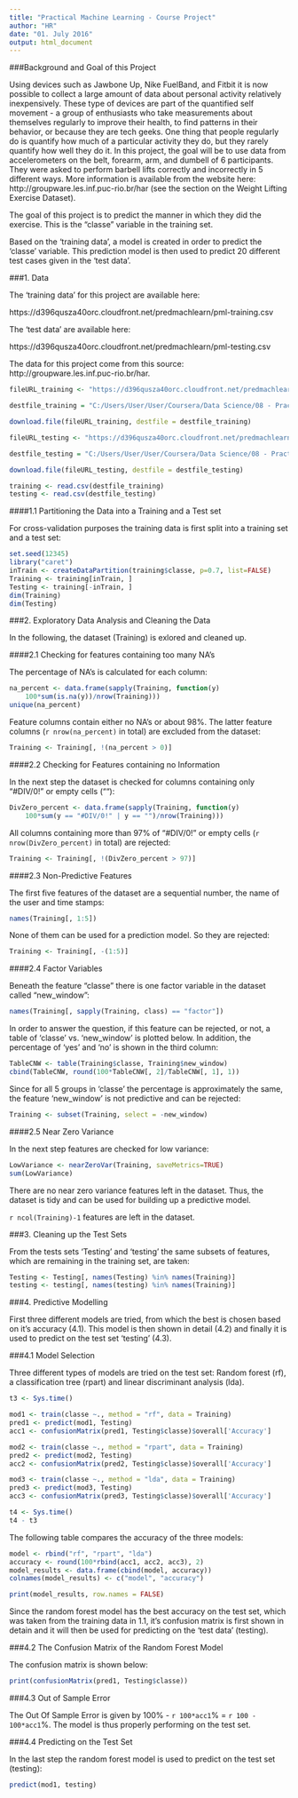 ```yaml
---
title: "Practical Machine Learning - Course Project"
author: "HR"
date: "01. July 2016"
output: html_document
---
```

  
  
###Background and Goal of this Project
  
Using devices such as Jawbone Up, Nike FuelBand, and Fitbit it is now possible to collect a large amount of data about personal activity relatively inexpensively. These type of devices are part of the quantified self movement - a group of enthusiasts who take measurements about themselves regularly to improve their health, to find patterns in their behavior, or because they are tech geeks. One thing that people regularly do is quantify how much of a particular activity they do, but they rarely quantify how well they do it. In this project, the goal will be to use data from accelerometers on the belt, forearm, arm, and dumbell of 6 participants. They were asked to perform barbell lifts correctly and incorrectly in 5 different ways. More information is available from the website here: http://groupware.les.inf.puc-rio.br/har (see the section on the Weight Lifting Exercise Dataset).
  
The goal of this project is to predict the manner in which they did the exercise. This is the "classe" variable in the training set.
  
Based on the 'training data', a model is created in order to predict the 'classe' variable. This prediction model is then used to predict 20 different test cases given in the 'test data'.
  
  
###1. Data
  
The 'training data' for this project are available here:
  
https://d396qusza40orc.cloudfront.net/predmachlearn/pml-training.csv
  
The 'test data' are available here:
  
https://d396qusza40orc.cloudfront.net/predmachlearn/pml-testing.csv
  
The data for this project come from this source: http://groupware.les.inf.puc-rio.br/har. 
  
```r
fileURL_training <- "https://d396qusza40orc.cloudfront.net/predmachlearn/pml-training.csv"

destfile_training = "C:/Users/User/User/Coursera/Data Science/08 - Practical Machine Learning/Assignment1/pml-training.csv"

download.file(fileURL_training, destfile = destfile_training)

fileURL_testing <- "https://d396qusza40orc.cloudfront.net/predmachlearn/pml-testing.csv"

destfile_testing = "C:/Users/User/User/Coursera/Data Science/08 - Practical Machine Learning/Assignment1/pml-testing.csv"

download.file(fileURL_testing, destfile = destfile_testing)

training <- read.csv(destfile_training)
testing <- read.csv(destfile_testing)
```
  
  
####1.1 Partitioning the Data into a Training and a Test set
  
For cross-validation purposes the training data is first split into a training set and a test set:
  
```r
set.seed(12345)
library("caret")
inTrain <- createDataPartition(training$classe, p=0.7, list=FALSE)
Training <- training[inTrain, ]
Testing <- training[-inTrain, ]
dim(Training)
dim(Testing)
``` 
  
  
###2. Exploratory Data Analysis and Cleaning the Data
  
In the following, the dataset (Training) is exlored and cleaned up.
  
  
####2.1 Checking for features containing too many NA's
  
The percentage of NA's is calculated for each column:
  
```r
na_percent <- data.frame(sapply(Training, function(y) 
    100*sum(is.na(y))/nrow(Training)))
unique(na_percent)
```
  
Feature columns contain either no NA's or about 98%. The latter feature columns (`r nrow(na_percent)` in total) are excluded from the dataset:
  
```r
Training <- Training[, !(na_percent > 0)]
```
  
  
####2.2 Checking for Features containing no Information

In the next step the dataset is checked for columns containing only "#DIV/0!" or empty cells (""):
  
```r
DivZero_percent <- data.frame(sapply(Training, function(y) 
    100*sum(y == "#DIV/0!" | y == "")/nrow(Training)))
```
  
All columns containing more than 97% of "#DIV/0!" or empty cells (`r nrow(DivZero_percent)` in total) are rejected:
  
```r
Training <- Training[, !(DivZero_percent > 97)]
```
  
  
####2.3 Non-Predictive Features
  
The first five features of the dataset are a sequential number, the name of the user and time stamps:
  
```r
names(Training[, 1:5])
```
  
None of them can be used for a prediction model. So they are rejected:
  
```r
Training <- Training[, -(1:5)]
```
  
  
####2.4 Factor Variables
  
Beneath the feature "classe" there is one factor variable in the dataset called "new_window":
  
```r
names(Training[, sapply(Training, class) == "factor"])
```
  
In order to answer the question, if this feature can be rejected, or not, a table of 'classe' vs. 'new_window' is plotted below. In addition, the percentage of 'yes' and 'no' is shown in the third column:
  
```r
TableCNW <- table(Training$classe, Training$new_window)
cbind(TableCNW, round(100*TableCNW[, 2]/TableCNW[, 1], 1))
```
  
Since for all 5 groups in 'classe' the percentage is approximately the same, the feature 'new_window' is not predictive and can be rejected:
  
```r
Training <- subset(Training, select = -new_window)
```
  
  
####2.5 Near Zero Variance
  
In the next step features are checked for low variance:
  
```r
LowVariance <- nearZeroVar(Training, saveMetrics=TRUE)
sum(LowVariance)
```
  
There are no near zero variance features left in the dataset. Thus, the dataset is tidy and can be used for building up a predictive model.
  
`r ncol(Training)-1` features are left in the dataset.
  
  
###3. Cleaning up the Test Sets
  
From the tests sets 'Testing' and 'testing' the same subsets of features, which are remaining in the training set, are taken:
  
```r
Testing <- Testing[, names(Testing) %in% names(Training)]
testing <- testing[, names(testing) %in% names(Training)]
```
  
  
###4. Predictive Modelling
  
First three different models are tried, from which the best is chosen based on it's accuracy (4.1). This model is then shown in detail (4.2) and finally it is used to predict on the test set 'testing' (4.3).
  
  
###4.1 Model Selection
  
Three different types of models are tried on the test set: Random forest (rf), a classification tree (rpart) and linear discriminant analysis (lda).
  
```r
t3 <- Sys.time()
``` 
  
```r
mod1 <- train(classe ~., method = "rf", data = Training)
pred1 <- predict(mod1, Testing)
acc1 <- confusionMatrix(pred1, Testing$classe)$overall['Accuracy']

mod2 <- train(classe ~., method = "rpart", data = Training)
pred2 <- predict(mod2, Testing)
acc2 <- confusionMatrix(pred2, Testing$classe)$overall['Accuracy']

mod3 <- train(classe ~., method = "lda", data = Training)
pred3 <- predict(mod3, Testing)
acc3 <- confusionMatrix(pred3, Testing$classe)$overall['Accuracy']
```
  
```r
t4 <- Sys.time()
t4 - t3
```
  
The following table compares the accuracy of the three models:
  
```r
model <- rbind("rf", "rpart", "lda")
accuracy <- round(100*rbind(acc1, acc2, acc3), 2)
model_results <- data.frame(cbind(model, accuracy))
colnames(model_results) <- c("model", "accuracy")

print(model_results, row.names = FALSE)
```
  
Since the random forest model has the best accuracy on the test set, which was taken from the training data in 1.1, it's confusion matrix is first shown in detain and it will then be used for predicting on the 'test data' (testing).
  
  
###4.2 The Confusion Matrix of the Random Forest Model
  
The confusion matrix is shown below:
  
```r
print(confusionMatrix(pred1, Testing$classe))
```
  
###4.3 Out of Sample Error

The Out Of Sample Error is given by 100% - `r 100*acc1`% = `r 100 - 100*acc1`%. The model is thus properly performing on the test set.
  
  
###4.4 Predicting on the Test Set
  
In the last step the random forest model is used to predict on the test set (testing):
  
```r
predict(mod1, testing)
```



